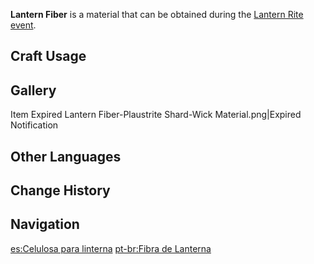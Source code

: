 {{Item Infobox
|id           = 200001
|image        = Item Lantern Fiber.png
|type         = Lantern Rite Materials
|group        = Event Items
|invCategory  = Materials
|event        = Lantern Rite
|rarity       = 3
|description  = Used in [[Lantern Rite]] as material with which to construct [[Xiao Lantern]]s.<br />This commonly encountered fibrous material can be processed into lantern wrappings so that the lanterns can float away, carrying their beautiful wishes far afield.
|source1      = Harvestable Plants
}}
'''Lantern Fiber''' is a material that can be obtained during the [[Lantern Rite]] [[event]].

==Craft Usage==
{{Craft Usage}}

==Gallery==
<gallery hideaddbutton='true' captionalign='center'>
Item Expired Lantern Fiber-Plaustrite Shard-Wick Material.png|Expired Notification
</gallery>

==Other Languages==
{{Other Languages
|en      = Lantern Fiber
|zhs     = 灯纸纤维
|zhs_rm  = Dēngzhǐ Xiānwéi
|zht     = 燈紙纖維
|zht_rm  = Dēngzhǐ Xiānwéi
|zh_tl   = 
|ja      = 紙の繊維
|ja_rm   = Kami no Sen'i{{Assumed}}
|ja_tl   = 
|ko      = 등불 종이 섬유
|ko_rm   = Deungbul Jong'i Seomyu
|ko_tl   = Lantern Paper Fiber
|es      = Celulosa para linterna
|es_tl   = Cellulose for Lantern
|fr      = Cellulose de lanterne
|fr_tl   = Lantern Cellulose
|ru      = Волокно для фонарей
|ru_tl   = 
|th      = Lantern Fiber
|vi      = Giấy Đèn
|vi_tl   = 
|de      = Laternenpapierfasern
|de_tl   = Lantern Paper Fibers
|id      = Lantern Fiber
|pt      = Fibra de Lanterna
|pt_tl   = 
}}

==Change History==
{{Change History|1.3}}

==Navigation==
{{Material Navbox|type=Crafting Materials}}

[[es:Celulosa para linterna]]
[[pt-br:Fibra de Lanterna]]